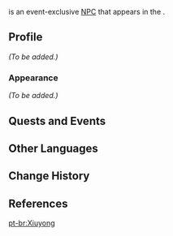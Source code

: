 {{Meta
<!-- Remove this template after adding the missing info -->
|missing_NPC_profile  = yes
}}
{{Character Infobox
|type             = Event NPC
|image            = NPC Xiuyong.png
|name             = Xiuyong
|region           = Liyue
|location         = Liyue
|affiliation      = Treasure Hoarders
|title            = Treasure Hoarder
}}
{{Lang|'''Xiuyong'''|zh=修永|zh_rm=Xiūyǒng}} is an event-exclusive [[NPC]] that appears in the {{Quest|The Stars Inscribe the Year's Wishes}}.
<!--
==Location==
<gallery>
NPC Location Xiuyong.png|Xiuyong's location
NPC Location Xiuyong Context.png|Additional context
</gallery>
-->
==Profile==
<!-- detailed story/lore information goes here -->
''(To be added.)''

===Appearance===
''(To be added.)''

==Quests and Events==
{{Quests and Events}}

==Other Languages==
{{Other Languages
|default_hidden = 1
|en      = Xiuyong
|zhs     = 修永
|zhs_rm  = Xiūyǒng
|zht     = 修永
|zht_rm  = Xiūyǒng
|ja      = 修永
|ja_rm   = Shuuei{{Assumed}}
|ko      = //수영//
|es      = Xiuyong
|fr      = Xiuyong
|ru      = Си Юн
|th      = Xiuyong
|vi      = Xiuyong
|de      = Xiuyong
|id      = Xiuyong
|pt      = Xiuyong
}}

==Change History==
{{Change History|2.4}}

==References==
{{Reflist}}

[[pt-br:Xiuyong]]